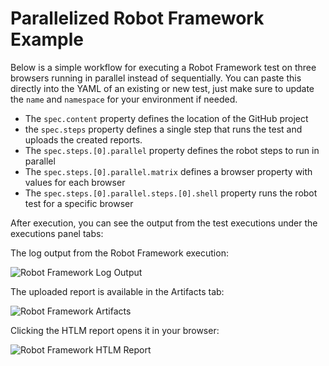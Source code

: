 
# Parallelized Robot Framework Example


<RequiresCommercialWorkflows/>

Below is a simple workflow for executing a Robot Framework test on three browsers running 
in parallel instead of sequentially. You can paste this directly into the YAML of an existing or new test, just make
sure to update the `name` and `namespace` for your environment if needed.

- The `spec.content` property defines the location of the GitHub project
- the `spec.steps` property defines a single step that runs the test and uploads the created reports.
- The `spec.steps.[0].parallel` property defines the robot steps to run in parallel
- The `spec.steps.[0].parallel.matrix` defines a browser property with values for each browser
- The `spec.steps.[0].parallel.steps.[0].shell` property runs the robot test for a specific browser

<ParallelRobotFramework/>

After execution, you can see the output from the test executions under the executions panel tabs:

<Tabs>
<TabItem value="logs" label="Log Output" default>

The log output from the Robot Framework execution:

![Robot Framework Log Output](images/parallel-robot-framework-log-output.png)

</TabItem>
<TabItem value="artifacts" label="Artifacts" default>

The uploaded report is available in the Artifacts tab:

![Robot Framework Artifacts](images/parallel-robot-framework-artifacts.png)

</TabItem>

<TabItem value="htlm-report" label="HTLM Report" default>

Clicking the HTLM report opens it in your browser:

![Robot Framework HTLM Report](images/parallel-robot-framework-hml-report.png)

</TabItem>
</Tabs>


